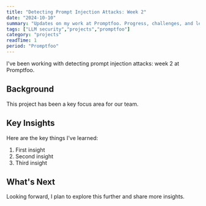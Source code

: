 ```yaml
---
title: "Detecting Prompt Injection Attacks: Week 2"
date: "2024-10-10"
summary: "Updates on my work at Promptfoo. Progress, challenges, and lessons learned."
tags: ["LLM security","projects","promptfoo"]
category: "projects"
readTime: 1
period: "Promptfoo"
---
```


I've been working with detecting prompt injection attacks: week 2 at Promptfoo.

## Background

This project has been a key focus area for our team.

## Key Insights

Here are the key things I've learned:

1. First insight
2. Second insight
3. Third insight

## What's Next

Looking forward, I plan to explore this further and share more insights.

